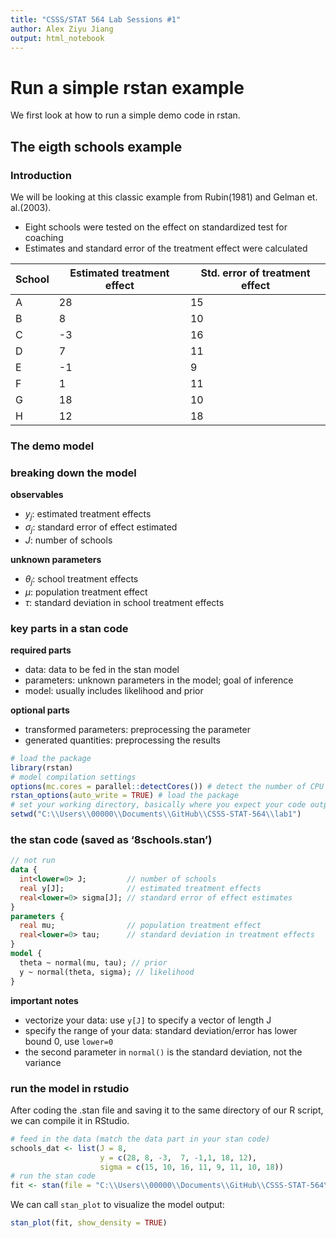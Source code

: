 ```yaml
---
title: "CSSS/STAT 564 Lab Sessions #1"
author: Alex Ziyu Jiang
output: html_notebook
---
```


# Run a simple rstan example 

We first look at how to run a simple demo code in rstan. 

## The eigth schools example 

### Introduction

We will be looking at this classic example from Rubin(1981) and Gelman et. al.(2003). 

- Eight schools were tested on the effect on standardized test for coaching 
- Estimates and standard error of the treatment effect were calculated

|School|Estimated treatment effect|Std. error of treatment effect |
|------|---------|-----|
|A| 28| 15|
|B| 8 |10|
|C| -3| 16|
|D| 7 |11|
|E| -1| 9|
|F| 1 |11|
|G| 18| 10|
|H| 12| 18|

### The demo model

\begin{align*}
y_j &\stackrel{i.i.d}{\sim} N(\theta_j, \sigma_j^2), j = 1,...,J=8~~\text{(likelihood model)}  \\
\theta_j &\stackrel{i.i.d}{\sim} N(\mu , \tau), j = 1,...,J=8~~\text{(prior)} \\
p(\sigma_j,\mu, \tau) &\propto 1 ~~\text{(flat priors)}
\end{align*}

### breaking down the model

**observables**

- $y_j$: estimated treatment effects 
- $\sigma_j$: standard error of effect estimated 
- $J$: number of schools 

**unknown parameters**

- $\theta_j$: school treatment effects 
- $\mu$: population treatment effect
- $\tau$: standard deviation in school treatment effects

### key parts in a stan code

**required parts**

- data: data to be fed in the stan model
- parameters: unknown parameters in the model; goal of inference
- model: usually includes likelihood and prior

**optional parts**

- transformed parameters: preprocessing the parameter
- generated quantities: preprocessing the results 


```r
# load the package
library(rstan)  
# model compilation settings
options(mc.cores = parallel::detectCores()) # detect the number of CPU cores on the current host
rstan_options(auto_write = TRUE) # load the package
# set your working directory, basically where you expect your code outputs and your stan code to be
setwd("C:\\Users\\00000\\Documents\\GitHub\\CSSS-STAT-564\\lab1")
```

### the stan code (saved as '8schools.stan')

```stan
// not run
data {
  int<lower=0> J;         // number of schools 
  real y[J];              // estimated treatment effects
  real<lower=0> sigma[J]; // standard error of effect estimates 
}
parameters {
  real mu;                // population treatment effect
  real<lower=0> tau;      // standard deviation in treatment effects
}
model {
  theta ~ normal(mu, tau); // prior
  y ~ normal(theta, sigma); // likelihood
}
```

**important notes**

- vectorize your data: use <code>y[J]</code> to specify a vector of length J
- specify the range of your data: standard deviation/error has lower bound 0, use <code>lower=0</code>
- the second parameter in <code>normal()</code> is the standard deviation, not the variance

### run the model in rstudio

After coding the .stan file and saving it to the same directory of our R script, we can compile it in RStudio. 

```r
# feed in the data (match the data part in your stan code)
schools_dat <- list(J = 8, 
                    y = c(28, 8, -3,  7, -1,1, 18, 12),
                    sigma = c(15, 10, 16, 11, 9, 11, 10, 18))
# run the stan code 
fit <- stan(file = "C:\\Users\\00000\\Documents\\GitHub\\CSSS-STAT-564\\lab1\\8schools.stan", data = schools_dat,refresh = 0)
```

We can call <code>stan_plot</code> to visualize the model output:

```r
stan_plot(fit, show_density = TRUE)
```

